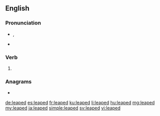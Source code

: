 ==English==

===Pronunciation===
* {{enPR|lēpt}}, {{IPA|/liːpt/|lang=en}}
* {{audio|En-us-leaped.ogg|Audio (US)|lang=en}}

===Verb===
{{head|en|verb form}}

# {{en-past of|leap}}

===Anagrams===
* {{l|en|pealed}}

[[de:leaped]]
[[es:leaped]]
[[fr:leaped]]
[[ku:leaped]]
[[li:leaped]]
[[hu:leaped]]
[[mg:leaped]]
[[my:leaped]]
[[ja:leaped]]
[[simple:leaped]]
[[sv:leaped]]
[[vi:leaped]]